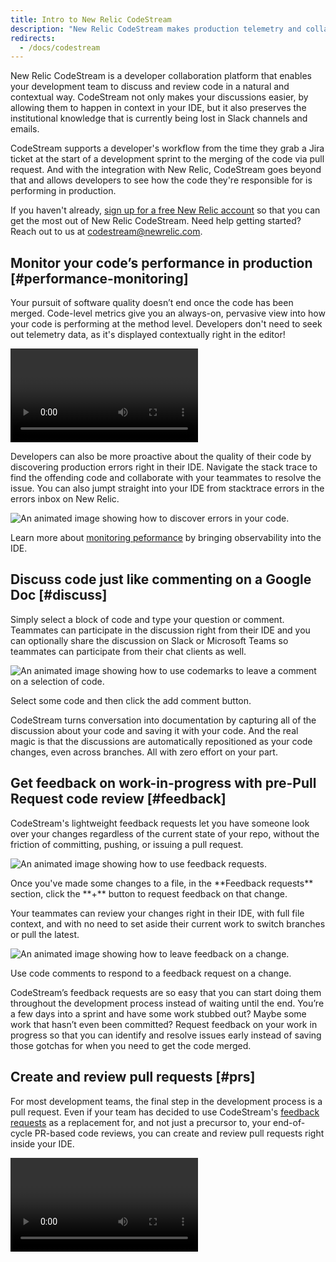 ```yaml
---
title: Intro to New Relic CodeStream
description: "New Relic CodeStream makes production telemetry and collaboration tools accessible where developers live... the IDE."
redirects:
  - /docs/codestream
---
```








New Relic CodeStream is a developer collaboration platform that enables your development team to discuss and review code in a natural and contextual way. CodeStream not only makes your discussions easier, by allowing them to happen in context in your IDE, but it also preserves the institutional knowledge that is currently being lost in Slack channels and emails.

CodeStream supports a developer's workflow from the time they grab a Jira ticket at the start of a development sprint to the merging of the code via pull request. And with the integration with New Relic, CodeStream goes beyond that and allows developers to see how the code they're responsible for is performing in production.

If you haven't already, [sign up for a free New Relic account](https://newrelic.com/signup) so that you can get the most out of New Relic CodeStream. Need help getting started? Reach out to us at [codestream@newrelic.com](mailto:codestream@newrelic.com).

## Monitor your code’s performance in production [#performance-monitoring]

Your pursuit of software quality doesn’t end once the code has been merged. Code-level metrics give you an always-on, pervasive view into how your code is performing at the method level. Developers don't need to seek out telemetry data, as it's displayed contextually right in the editor!

<Video
  type="wistia"
  id="kxnhzk7gmr"
/>

Developers can also be more proactive about the quality of their code by discovering production errors right in their IDE. Navigate the stack trace to find the offending code and collaborate with your teammates to resolve the issue. You can also jumpt straight into your IDE from stacktrace errors in the errors inbox on New Relic.

<img
  title="Discovering errors in your IDE."
  alt="An animated image showing how to discover errors in your code."
  src={codestreamErrorCommentAnimation}
/>

Learn more about [monitoring peformance](/docs/codestream/how-use-codestream/performance-monitoring) by bringing observability into the IDE. 

## Discuss code just like commenting on a Google Doc [#discuss]

Simply select a block of code and type your question or comment. Teammates can participate in the discussion right from their IDE and you can optionally share the discussion on Slack or Microsoft Teams so teammates can participate from their chat clients as well.

<img
  title="How to use codemarks to leave a comment on a selection of code."
  alt="An animated image showing how to use codemarks to leave a comment on a selection of code."
  src={codestreamDiscussCodeAnimation}
/>

<figcaption>
  Select some code and then click the add comment button.
</figcaption>

CodeStream turns conversation into documentation by capturing all of the discussion about your code and saving it with your code. And the real magic is that the discussions are automatically repositioned as your code changes, even across branches. All with zero effort on your part.

## Get feedback on work-in-progress with pre-Pull Request code review [#feedback]

CodeStream's lightweight feedback requests let you have someone look over your changes regardless of the current state of your repo, without the friction of committing, pushing, or issuing a pull request.

<img
  title="How to use feedback requests."
  alt="An animated image showing how to use feedback requests."
  src={codestreamFeedbackRequestAnimation}
/>

<figcaption>
  Once you've made some changes to a file, in the **Feedback requests** section, click the **+** button to request feedback on that change.
</figcaption>

Your teammates can review your changes right in their IDE, with full file context, and with no need to set aside their current work to switch branches or pull the latest.

<img
  title="How to leave feedback."
  alt="An animated image showing how to leave feedback on a change."
  src={codestreamChangeFeedbackRequestAnimation}
/>

<figcaption>
  Use code comments to respond to a feedback request on a change.
</figcaption>

CodeStream’s feedback requests are so easy that you can start doing them throughout the development process instead of waiting until the end. You’re a few days into a sprint and have some work stubbed out? Maybe some work that hasn’t even been committed? Request feedback on your work in progress so that you can identify and resolve issues early instead of saving those gotchas for when you need to get the code merged.

## Create and review pull requests [#prs]

For most development teams, the final step in the development process is a pull request. Even if your team has decided to use CodeStream's [feedback requests](/docs/codestream/how-use-codestream/request-feedback) as a replacement for, and not just a precursor to, your end-of-cycle PR-based code reviews, you can create and review pull requests right inside your IDE.

<Video
  type="wistia"
  id="pn2dtmjtck"
/>
